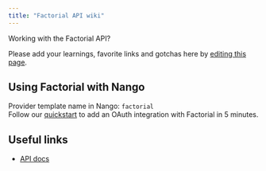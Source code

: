 ```yaml
---
title: "Factorial API wiki"
---
```


Working with the Factorial API?

Please add your learnings, favorite links and gotchas here by [editing this page](https://github.com/nangohq/nango/tree/master/docs/docs/providers/factorial.md).

## Using Factorial with Nango[](#using-factorial-with-nango "Direct link to Using Factorial with Nango")

Provider template name in Nango: `factorial`  
Follow our [quickstart](/quickstart) to add an OAuth integration with Factorial in 5 minutes.

## Useful links[](#useful-links "Direct link to Useful links")

* [API docs](https://apidoc.factorialhr.com/docs/request-an-authorization-code)